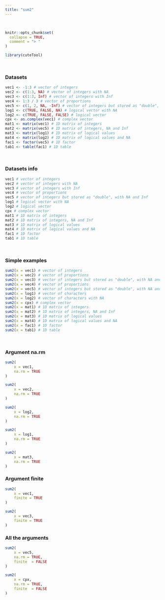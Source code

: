 ---
title: "sum2"
---
<br>
```{r, include = FALSE}
knitr::opts_chunk$set(
  collapse = TRUE,
  comment = "> "
)
```

```{r setup}
library(cuteTool)
```
<br>

### Datasets

```{r}
vec1 <- -1:3 # vector of integers
vec2 <- c(1:3, NA) # vector of integers with NA
vec3 <- c(1:3, Inf) # vector of integers with Inf
vec4 <- 1:3 / 3 # vector of proportions
vec5 <- c(1, 2, NA, -Inf) # vector of integers but stored as "double", with NA and Inf
log1 <- c(TRUE, FALSE, NA) # logical vector with NA
log2 <- c(TRUE, FALSE, FALSE) # logical vector                    
cpx <- as.complex(vec1) # complex vector
mat1 <- matrix(vec1) # 1D matrix of integers
mat2 <- matrix(vec5) # 1D matrix of integers, NA and Inf
mat3 <- matrix(log1) # 1D matrix of logical values
mat4 <- matrix(log2) # 1D matrix of logical values and NA
fac1 <- factor(vec5) # 1D factor
tab1 <- table(fac1) # 1D table
```

<br>

### Datasets info

```{r}
vec1 # vector of integers
vec2 # vector of integers with NA
vec3 # vector of integers with Inf
vec4 # vector of proportions
vec5 # vector of integers but stored as "double", with NA and Inf
log1 # logical vector with NA
log2 # logical vector                    
cpx # complex vector
mat1 # 1D matrix of integers
mat2 # 1D matrix of integers, NA and Inf
mat3 # 1D matrix of logical values
mat4 # 1D matrix of logical values and NA
fac1 # 1D factor
tab1 # 1D table
```
<br>

### Simple examples

```{r}
sum2(x = vec1) # vector of integers
sum2(x = vec2) # vector of proportions
sum2(x = vec3) # vector of integers but stored as "double", with NA and Inf
sum2(x = vec4) # vector of proportions
sum2(x = vec5) # vector of integers but stored as "double", with NA and Inf
sum2(x = log1) # vector of characters
sum2(x = log2) # vector of characters with NA
sum2(x = cpx) # complex vector
sum2(x = mat1) # 1D matrix of integers
sum2(x = mat2) # 1D matrix of integers, NA and Inf
sum2(x = mat3) # 1D matrix of logical values
sum2(x = mat4) # 1D matrix of logical values and NA
sum2(x = fac1) # 1D factor
sum2(x = tab1) # 1D table
```
<br>

### Argument na.rm
```{r}
sum2(
    x = vec1, 
    na.rm = TRUE
)

sum2(
    x = vec2, 
    na.rm = TRUE
)

sum2(
    x = log2, 
    na.rm = TRUE
)

sum2(
    x = log1, 
    na.rm = TRUE
)

sum2(
    x = mat3, 
    na.rm = TRUE
)
```

### Argument finite
```{r}
sum2(
    x = vec1,
    finite = TRUE
)

sum2(
    x = vec3,
    finite = TRUE
)
```

### All the arguments
```{r}
sum2(
    x = vec5,
    na.rm = TRUE,
    finite  = FALSE
)

sum2(
    x = cpx,
    na.rm = TRUE,
    finite  = FALSE
)
```